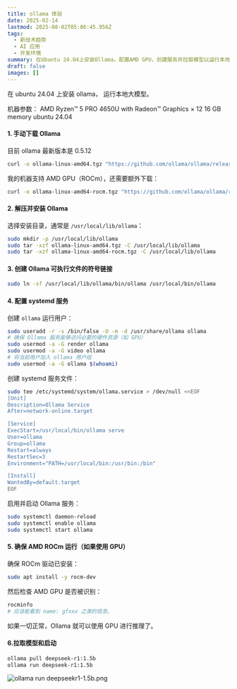 ```yaml
---
title: ollama 体验
date: 2025-02-14
lastmod: 2025-08-02T05:06:45.956Z
tags:
  - 新技术趋势
  - AI 应用
  - 开发环境
summary: 在Ubuntu 24.04上安装Ollama，配置AMD GPU，创建服务并拉取模型以运行本地大模型。
draft: false
images: []
---
```


在 ubuntu 24.04 上安装 ollama， 运行本地大模型。

机器参数：
AMD Ryzen™ 5 PRO 4650U with Radeon™ Graphics × 12
16 GB memory
ubuntu 24.04

#### **1. 手动下载 Ollama**

目前 ollama 最新版本是 0.5.12

```bash
curl -o ollama-linux-amd64.tgz "https://github.com/ollama/ollama/releases/download/v0.5.12/ollama-linux-amd64.tgz"
```

我的机器支持 AMD GPU（ROCm），还需要额外下载：

```bash
curl -o ollama-linux-amd64-rocm.tgz "https://github.com/ollama/ollama/releases/download/v0.5.12/ollama-linux-amd64-rocm.tgz"
```

#### **2. 解压并安装 Ollama**

选择安装目录，通常是 `/usr/local/lib/ollama`：

```bash
sudo mkdir -p /usr/local/lib/ollama
sudo tar -xzf ollama-linux-amd64.tgz -C /usr/local/lib/ollama
sudo tar -xzf ollama-linux-amd64-rocm.tgz -C /usr/local/lib/ollama
```

#### **3. 创建 Ollama 可执行文件的符号链接**

```bash
sudo ln -sf /usr/local/lib/ollama/bin/ollama /usr/local/bin/ollama
```

#### **4. 配置 systemd 服务**

创建 `ollama` 运行用户：

```bash
sudo useradd -r -s /bin/false -U -m -d /usr/share/ollama ollama
# 确保 Ollama 服务能够访问必要的硬件资源（如 GPU）
sudo usermod -a -G render ollama
sudo usermod -a -G video ollama
# 将当前用户加入 ollama 用户组
sudo usermod -a -G ollama $(whoami)
```

创建 systemd 服务文件：

```bash
sudo tee /etc/systemd/system/ollama.service > /dev/null <<EOF
[Unit]
Description=Ollama Service
After=network-online.target

[Service]
ExecStart=/usr/local/bin/ollama serve
User=ollama
Group=ollama
Restart=always
RestartSec=3
Environment="PATH=/usr/local/bin:/usr/bin:/bin"

[Install]
WantedBy=default.target
EOF
```

启用并启动 Ollama 服务：

```bash
sudo systemctl daemon-reload
sudo systemctl enable ollama
sudo systemctl start ollama
```

#### **5. 确保 AMD ROCm 运行（如果使用 GPU）**

确保 ROCm 驱动已安装：

```bash
sudo apt install -y rocm-dev
```

然后检查 AMD GPU 是否被识别：

```bash
rocminfo
# 应该能看到 name: gfxxx 之类的信息。
```

如果一切正常，Ollama 就可以使用 GPU 进行推理了。

#### **6.拉取模型和启动**

```bash
ollama pull deepseek-r1:1.5b
ollama run deepseek-r1:1.5b
```

<div className="flex justify-center">
  <Image
    alt="ollama run deepseekr1-1.5b.png"
    src="/static/images/blog/ollama run deepseekr1-1.5b.png"
    width={0}
    height={0}
    sizes="100vw"
    className="my-0 h-auto max-h-[400px] w-auto max-w-full"
    style={{ objectFit: 'contain' }}
  />
</div>
